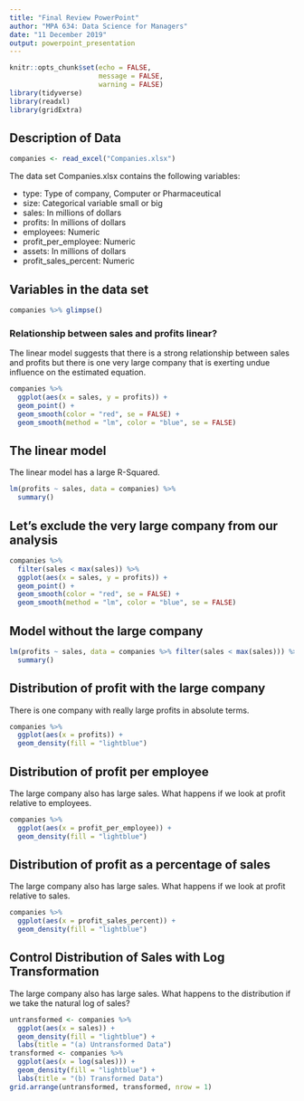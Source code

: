 ```yaml
---
title: "Final Review PowerPoint"
author: "MPA 634: Data Science for Managers"
date: "11 December 2019"
output: powerpoint_presentation
---
```


```r
knitr::opts_chunk$set(echo = FALSE,
                      message = FALSE,
                      warning = FALSE)
library(tidyverse)
library(readxl)
library(gridExtra)
```

## Description of Data

```r
companies <- read_excel("Companies.xlsx")
```  

The data set Companies.xlsx contains the following variables:

- type: Type of company, Computer or Pharmaceutical
- size: Categorical variable small or big
- sales: In millions of dollars
- profits: In millions of dollars
- employees: Numeric
- profit_per_employee: Numeric
- assets: In millions of dollars
- profit_sales_percent: Numeric

## Variables in the data set

```r
companies %>% glimpse()
```  

### Relationship between sales and profits linear?

The linear model suggests that there is a strong relationship between sales and profits but there is one very large company that is exerting undue influence on the estimated equation.

```r
companies %>%
  ggplot(aes(x = sales, y = profits)) +
  geom_point() +
  geom_smooth(color = "red", se = FALSE) +
  geom_smooth(method = "lm", color = "blue", se = FALSE)
```  

## The linear model

The linear model has a large R-Squared.  

```r
lm(profits ~ sales, data = companies) %>% 
  summary()
``` 

## Let's exclude the very large company from our analysis  

```r
companies %>%
  filter(sales < max(sales)) %>%
  ggplot(aes(x = sales, y = profits)) +
  geom_point() +
  geom_smooth(color = "red", se = FALSE) +
  geom_smooth(method = "lm", color = "blue", se = FALSE)
```

## Model without the large company

```r
lm(profits ~ sales, data = companies %>% filter(sales < max(sales))) %>%
  summary()
```  

## Distribution of profit with the large company   

There is one company with really large profits in absolute terms.

```r
companies %>%
  ggplot(aes(x = profits)) +
  geom_density(fill = "lightblue")
```

## Distribution of profit per employee  

The large company also has large sales. What happens if we look at profit relative to employees.  

```r
companies %>%
  ggplot(aes(x = profit_per_employee)) +
  geom_density(fill = "lightblue")
```

## Distribution of profit as a percentage of sales  

The large company also has large sales. What happens if we look at profit relative to sales.

```r
companies %>%
  ggplot(aes(x = profit_sales_percent)) +
  geom_density(fill = "lightblue")
```

## Control Distribution of Sales with Log Transformation   

The large company also has large sales. What happens to the distribution if we take the natural log of sales?  

```r
untransformed <- companies %>%
  ggplot(aes(x = sales)) +
  geom_density(fill = "lightblue") +
  labs(title = "(a) Untransformed Data")
transformed <- companies %>%
  ggplot(aes(x = log(sales))) +
  geom_density(fill = "lightblue") +
  labs(title = "(b) Transformed Data")
grid.arrange(untransformed, transformed, nrow = 1)
```
